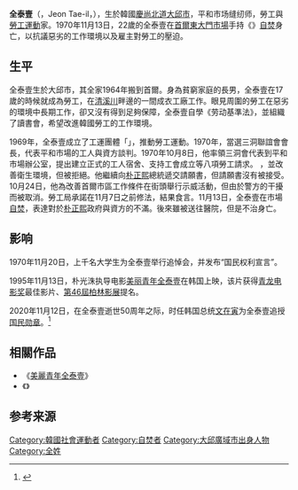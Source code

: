 {{Expand language|ko}}
{{Infobox person
| 姓名 = 全泰壹
| 圖像 = 전태일 흉상.jpg
| 圖像大小 = 
| 圖像說明 = 立於清溪川8街的全泰壹半身像
| 出生日期 = {{Birth date|1948|8|26}}
| 死亡日期 = {{Death date and age|1970|11|13|1948|8|26}}
| 死亡地 = {{ROK}}[[清溪川|清溪川]]{{link-ko|平和廣場|평화시장 (서울)}}
| 死因 = [[自焚|自焚]]
| 國籍 = {{ROK}}
| 語言 = [[韓語|韓語]]
}}
'''全泰壹'''（{{lang-ko|전태일}}，Jeon Tae-il，{{bd|1948年|8月26日|1970年|11月13日|catIdx=Jeon, Tae-il}}），生於韓國[[慶尚北道|慶尚北道]][[大邱廣域市|大邱市]]，平和市场缝纫师，勞工與[[勞工運動|勞工運動]]家。1970年11月13日，22歲的全泰壹在[[首爾特別市|首爾]][[東大門市場|東大門市場]]手持《{{tsl|ko|근로기준법|勞動基準法 (韓國)|劳动基準法}}》[[自焚|自焚]]身亡，以抗議惡劣的工作環境以及雇主對勞工的壓迫。

==生平==
全泰壹生於大邱市，其全家1964年搬到首爾。身為貧窮家庭的長男，全泰壹在17歲的時候就成為勞工，在[[清溪川|清溪川]]畔{{link-ko|平和市場|평화시장 (서울)}}邊的一間成衣工廠工作。眼見周圍的勞工在惡劣的環境中長期工作，卻又沒有得到足夠保障，全泰壹自學《劳动基準法》，並組織了讀書會，希望改進韓國勞工的工作環境。

1969年，全泰壹成立了工運團體「{{link-ko|愚人會|바보회}}」，推動勞工運動。1970年，當選三洞聯誼會會長，代表平和市場的工人與資方談判。1970年10月8日，他率領三洞會代表到平和市場辦公室，提出建立正式的工人宿舍、支持工會成立等八項勞工請求。 ，並改善衛生環境，但被拒絕。他繼續向[[朴正熙|朴正熙]]總統遞交請願書，但請願書沒有被接受。10月24日，他為改善首爾市區工作條件在街頭舉行示威活動，但由於警方的干擾而被取消。勞工局承諾在11月7日之前修法，結果食言。11月13日，全泰壹在市場[[自焚|自焚]]，表達對於[[朴正熙|朴正熙]]政府與資方的不滿。後來雖被送往醫院，但是不治身亡。

== 影响 ==
1970年11月20日，上千名大学生为全泰壹举行追悼会，并发布“国民权利宣言”。

1995年11月13日，朴光洙执导电影[[美丽青年全泰壹|美丽青年全泰壹]]在韩国上映，该片获得[[青龙电影奖|青龙电影奖]]最佳影片、[[第46屆柏林影展|第46屆柏林影展]]提名。

2020年11月12日，在全泰壹逝世50周年之际，时任韩国总统[[文在寅|文在寅]]为全泰壹追授[[国民勋章|国民勋章]]。<ref>{{cite news |author1=何映萱 |title=以生命抗不公！南韓工運烈士全泰壹逝世50年 |url=https://tw.news.yahoo.com/%E4%BB%A5%E7%94%9F%E5%91%BD%E6%8A%97%E4%B8%8D%E5%85%AC-%E5%8D%97%E9%9F%93%E5%B7%A5%E9%81%8B%E7%83%88%E5%A3%AB%E5%85%A8%E6%B3%B0%E5%A3%B9%E9%80%9D%E4%B8%9650%E5%B9%B4-113307330.html |accessdate=2021-01-16 |date=2020-11-13 |archive-date=2021-01-23 |archive-url=https://web.archive.org/web/20210123001340/https://tw.news.yahoo.com/%E4%BB%A5%E7%94%9F%E5%91%BD%E6%8A%97%E4%B8%8D%E5%85%AC-%E5%8D%97%E9%9F%93%E5%B7%A5%E9%81%8B%E7%83%88%E5%A3%AB%E5%85%A8%E6%B3%B0%E5%A3%B9%E9%80%9D%E4%B8%9650%E5%B9%B4-113307330.html |dead-url=no }}</ref>

== 相關作品 ==
*《[[美麗青年全泰壹|美麗青年全泰壹]]》
*《{{tsl|ko|전태일 평전|全泰壹評傳|星星之火：全泰壹评传}}》

== 参考来源 ==
{{reflist}}

{{Authority control}}
{{DEFAULTSORT:Jeon,Tae-il}}
[[Category:韓國社會運動者|Category:韓國社會運動者]]
[[Category:自焚者|Category:自焚者]]
[[Category:大邱廣域市出身人物|Category:大邱廣域市出身人物]]
[[Category:全姓|Category:全姓]]
